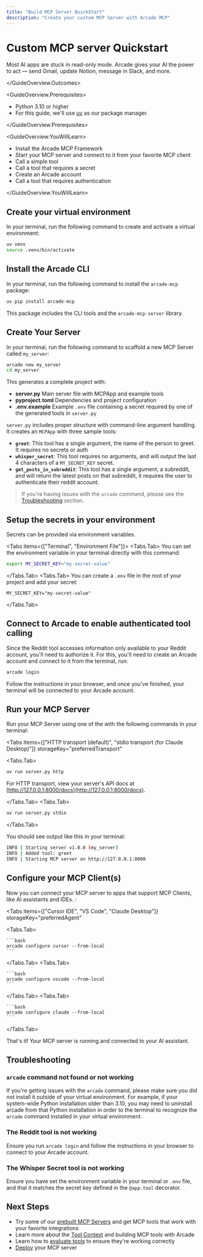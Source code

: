 ```yaml
---
title: "Build MCP Server QuickStart"
description: "Create your custom MCP Server with Arcade MCP"
---
```



# Custom MCP server Quickstart

<GuideOverview>
<GuideOverview.Outcomes>

Most AI apps are stuck in read-only mode. Arcade gives your AI the power to act — send Gmail, update Notion, message in Slack, and more.

</GuideOverview.Outcomes>

<GuideOverview.Prerequisites>

- Python 3.10 or higher
- For this guide, we'll use [uv](https://docs.astral.sh/uv/getting-started/installation/) as our package manager.

</GuideOverview.Prerequisites>

<GuideOverview.YouWillLearn>

- Install the Arcade MCP Framework
- Start your MCP server and connect to it from your favorite MCP client
- Call a simple tool
- Call a tool that requires a secret
- Create an Arcade account
- Call a tool that requires authentication

</GuideOverview.YouWillLearn>
</GuideOverview>

<Steps>

## Create your virtual environment

In your terminal, run the following command to create and activate a virtual environment:

```bash
uv venv
source .venv/bin/activate
```

## Install the Arcade CLI

In your terminal, run the following command to install the `arcade-mcp` package:

```bash
uv pip install arcade-mcp
```

This package includes the CLI tools and the `arcade-mcp-server` library.

## Create Your Server

In your terminal, run the following command to scaffold a new MCP Server called `my_server`:

```bash
arcade new my_server
cd my_server
```

This generates a complete project with:

- **server.py** Main server file with MCPApp and example tools
- **pyproject.toml** Dependencies and project configuration
- **.env.example** Example `.env` file containing a secret required by one of the generated tools in `server.py`

`server.py` includes proper structure with command-line argument handling. It creates an `MCPApp` with three sample tools:

- **`greet`**: This tool has a single argument, the name of the person to greet. It requires no secrets or auth
- **`whisper_secret`**: This tool requires no arguments, and will output the last 4 characters of a `MY_SECRET_KEY` secret.
- **`get_posts_in_subreddit`**: This tool has a single argument, a subreddit, and will return the latest posts on that subreddit, it requires the user to authenticate their reddit account.

> If you're having issues with the `arcade` command, please see the [Troubleshooting](#troubleshooting) section.

## Setup the secrets in your environment

Secrets can be provided via environment variables.

<Tabs items={["Terminal", "Environment File"]}>
<Tabs.Tab>
You can set the environment variable in your terminal directly with this command:

```bash
export MY_SECRET_KEY="my-secret-value"
```

</Tabs.Tab>
<Tabs.Tab>
You can create a `.env` file in the root of your project and add your secret:

```env filename=".env"
MY_SECRET_KEY="my-secret-value"
```

</Tabs.Tab>
</Tabs>

## Connect to Arcade to enable authenticated tool calling

Since the Reddit tool accesses information only available to your Reddit account, you'll need to authorize it. For this, you'll need to create an Arcade account and connect to it from the terminal, run:

```bash
arcade login
```

Follow the instructions in your browser, and once you've finished, your terminal will be connected to your Arcade account.

## Run your MCP Server

Run your MCP Server using one of the with the following commands in your terminal:

<Tabs
  items={["HTTP transport (default)", "stdio transport (for Claude Desktop)"]}
  storageKey="preferredTransport"
>

<Tabs.Tab>

```bash
uv run server.py http
```

For HTTP transport, view your server's API docs at [http://127.0.0.1:8000/docs](http://127.0.0.1:8000/docs).

</Tabs.Tab>
<Tabs.Tab>

```bash
uv run server.py stdio
```

</Tabs.Tab>
</Tabs>

You should see output like this in your terminal:

```bash
INFO | Starting server v1.0.0 (my_server)
INFO | Added tool: greet
INFO | Starting MCP server on http://127.0.0.1:8000
```

## Configure your MCP Client(s)

Now you can connect your MCP server to apps that support MCP Clients, like AI assistants and IDEs. :

<Tabs
  items={["Cursor IDE", "VS Code", "Claude Desktop"]}
  storageKey="preferredAgent"
>
  <Tabs.Tab>

    ```bash
    arcade configure cursor --from-local
    ```

  </Tabs.Tab>
  <Tabs.Tab>

    ```bash
    arcade configure vscode --from-local
    ```

  </Tabs.Tab>
  <Tabs.Tab>

    ```bash
    arcade configure claude --from-local
    ```

  </Tabs.Tab>
</Tabs>

That's it! Your MCP server is running and connected to your AI assistant.

</Steps>

## Troubleshooting

### `arcade` command not found or not working

If you're getting issues with the `arcade` command, please make sure you did not install it outside of your virtual environment. For example, if your system-wide Python installation older than 3.10, you may need to uninstall arcade from that Python installation in order to the terminal to recognize the `arcade` command installed in your virtual environment.

### The Reddit tool is not working

Ensure you run `arcade login` and follow the instructions in your browser to connect to your Arcade account.

### The Whisper Secret tool is not working

Ensure you have set the environment variable in your terminal or `.env` file, and that it matches the secret key defined in the `@app.tool` decorator.

## Next Steps

- Try some of our [prebuilt MCP Servers](/mcp-servers) and get MCP tools that work with your favorite integrations
- Learn more about the [Tool Context](/home/build-tools/tool-context) and building MCP tools with Arcade
- Learn how to [evaluate tools](/home/evaluate-tools/why-evaluate-tools) to ensure they're working correctly
- [Deploy](/home/serve-tools/arcade-deploy) your MCP server
